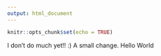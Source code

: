 ```yaml
---
output: html_document
---
```


```r
knitr::opts_chunk$set(echo = TRUE)
```

I don't do much yet!! :) A small change. Hello World
